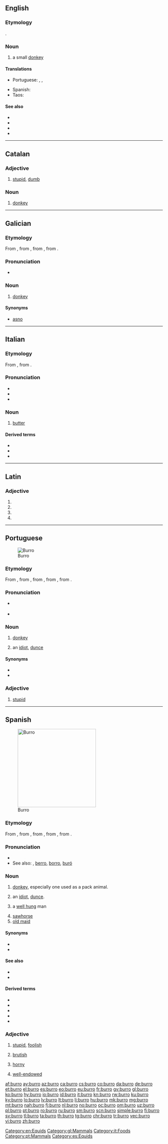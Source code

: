 ==English==

===Etymology===
{{bor|en|es|burro}}.

===Noun===
{{en-noun}}

# a small [[donkey]]

====Translations====
{{trans-top|small donkey}}
* Portuguese: {{t|pt|burrico|m}}, {{t|pt|burrego|m}}, {{t|pt|burrinho|m}}
{{trans-mid}}
* Spanish: {{t|es|burrico|m}}
* Taos: {{t|twf|mùldu’úna}}
{{trans-bottom}}

====See also====
* {{l|en|ass}}
* {{l|en|donkey}}
* {{l|en|hinny}}
* {{l|en|mule}}

[[Category:en:Equids]]
----
==Catalan==

===Adjective===
{{ca-adj|burra}}

# [[stupid]], [[dumb]]

===Noun===
{{ca-noun|m}}

# [[donkey]]

----

==Galician==

===Etymology===
From {{der|gl|la|burricus||small horse}}, from {{m|la|burrus||red-brown}}, from {{der|gl|grc|πυρρός||flame colored}}, from {{m|grc|πῦρ||fire}}.

===Pronunciation===
* {{audio|Gl-burro.ogg|Audio|lang=gl}}

===Noun===
{{gl-noun|m}}

# [[donkey]]

====Synonyms====
* [[asno]]

[[Category:gl:Mammals]]

----

==Italian==

===Etymology===
From {{der|it|la|būtȳrum}}, from {{der|it|grc|βούτυρον}}.

===Pronunciation===
* {{IPA|[ˈbur.ro]|/ˈburro/|lang=it}}
* {{audio|It-il burro.ogg|Audio|lang=it}}
* {{hyphenation|bùr|ro|lang=it}}

===Noun===
{{it-noun|m}}

# [[butter]]

====Derived terms====
* {{l|it|burrata}}
* {{l|it|burroso}}
* {{l|it|imburrare}}

[[Category:it:Foods]]

----

==Latin==

===Adjective===
{{la-adj-form|burrō}}

# {{inflection of|burrus||dat|m|s|lang=la}}
# {{inflection of|burrus||dat|n|s|lang=la}}
# {{inflection of|burrus||abl|m|s|lang=la}}
# {{inflection of|burrus||abl|n|s|lang=la}}

----

==Portuguese==
[[Image:Donkey Equus asinus Tanzania 1114 cropped Nevit.jpg|thumb|Burro]]

===Etymology===
From {{m|pt|borrico||donkey}}, from {{der|pt|la|burricus||small horse}}, from {{m|la|burrus||red-brown}}, from {{der|pt|grc|πυρρός||flame colored}}, from {{m|grc|πῦρ||fire}}.

===Pronunciation===
* {{a|PT}} {{IPA|/ˈbu.ʁu/|lang=pt}}
* {{hyphenation|bur|ro|lang=pt}}

===Noun===
{{pt-noun|m|f=burra}}

# [[donkey]]
# {{lb|pt|slang}} an [[idiot]], [[dunce]]

====Synonyms====
* {{l|pt|asno}}
* {{l|pt|jumento}}

===Adjective===
{{pt-adj|burr|o}}

# [[stupid]]

[[Category:pt:Mammals]]

----

==Spanish==
{{wikipedia|lang=es}}
[[Image:Donkey Equus asinus Tanzania 1114 cropped Nevit.jpg|thumb|250px|Burro]]
===Etymology===
From {{m|es|borrico||donkey}}, from {{der|es|la|burricus||small horse}}, from {{m|la|burrus||red-brown}}, from {{der|es|grc|πυρρός||flame colored}}, from {{m|grc|πῦρ||fire}}.
===Pronunciation===
* {{IPA|[ˈbu.ro]|lang=es}}
* See also: {{l|es|barro}}, [[berro]], [[borro]], [[buró]]

===Noun===
{{es-noun|m|f=burra}}

# [[donkey]], especially one used as a pack animal.
# {{lb|es|slang}} an [[idiot]], [[dunce]].
# {{lb|es|slang|figuratively}} a [[well hung]] man
# [[sawhorse]]
# [[old maid]] {{gloss|card game}}

====Synonyms====
* {{l|es|asno}}
* {{l|es|jumento}}

====See also====
* {{l|es|mula}}
* {{l|es|burdégano}}

====Derived terms====
* {{l|es|burrito}}
* {{l|es|el burro delante, para que no se espante}}
* {{l|es|mataburros}}
* {{l|es|tumbaburros}}
* {{l|es|orejas de burro}}

===Adjective===
{{es-adj|f=burra}}

# {{lb|es|colloquial}} [[stupid]], [[foolish]]
# {{lb|es|colloquial}} [[brutish]]
# {{lb|es|colloquial}} [[horny]]
# {{lb|es|colloquial|euphemistic|of a man}} [[well-endowed]]

[[Category:es:Equids]]

[[af:burro]]
[[ay:burro]]
[[az:burro]]
[[ca:burro]]
[[cs:burro]]
[[co:burro]]
[[da:burro]]
[[de:burro]]
[[et:burro]]
[[el:burro]]
[[es:burro]]
[[eo:burro]]
[[eu:burro]]
[[fr:burro]]
[[gv:burro]]
[[gl:burro]]
[[ko:burro]]
[[hy:burro]]
[[io:burro]]
[[id:burro]]
[[it:burro]]
[[kn:burro]]
[[rw:burro]]
[[ku:burro]]
[[ky:burro]]
[[lo:burro]]
[[lv:burro]]
[[lt:burro]]
[[li:burro]]
[[hu:burro]]
[[mk:burro]]
[[mg:burro]]
[[mt:burro]]
[[nah:burro]]
[[fj:burro]]
[[nl:burro]]
[[no:burro]]
[[oc:burro]]
[[om:burro]]
[[uz:burro]]
[[pl:burro]]
[[pt:burro]]
[[ro:burro]]
[[ru:burro]]
[[sm:burro]]
[[scn:burro]]
[[simple:burro]]
[[fi:burro]]
[[sv:burro]]
[[tl:burro]]
[[ta:burro]]
[[th:burro]]
[[tg:burro]]
[[chr:burro]]
[[tr:burro]]
[[vec:burro]]
[[vi:burro]]
[[zh:burro]]